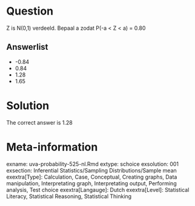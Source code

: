 Question
========

Z is N(0,1) verdeeld. Bepaal a zodat P(-a < Z < a) = 0.80

Answerlist
----------
* -0.84
* 0.84
* 1.28
* 1.65

Solution
========

The correct answer is  1.28

Meta-information
================
exname: uva-probability-525-nl.Rmd
extype: schoice
exsolution: 001
exsection: Inferential Statistics/Sampling Distributions/Sample mean
exextra[Type]: Calculation, Case, Conceptual, Creating graphs, Data manipulation, Interpretating graph, Interpretating output, Performing analysis, Test choice
exextra[Langauge]: Dutch
exextra[Level]: Statistical Literacy, Statistical Reasoning, Statistical Thinking
